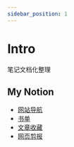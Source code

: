 ```yaml
---
sidebar_position: 1
---
```



# Intro

笔记文档化整理

## My Notion

* [网站导航](https://melon-partridge-fa1.notion.site/33c342a6afbe44828a7554d3cfc01bf5)
* [书单](https://melon-partridge-fa1.notion.site/da50e5c878304c32801d9b07340286a8)
* [文章收藏](https://melon-partridge-fa1.notion.site/5081e86966ae49e690cd7281f364b9bf)
* [网页剪报](https://melon-partridge-fa1.notion.site/282cc2b94bf64933b0b44fccf459c75a)